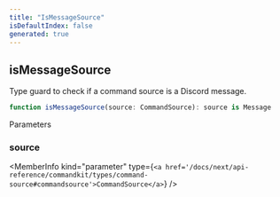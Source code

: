 ```yaml
---
title: "IsMessageSource"
isDefaultIndex: false
generated: true
---
```



<!-- This file was generated from the CommandKit source. Do not modify. Instead, re-run the "docgen" script -->


## isMessageSource

<GenerationInfo sourceFile="packages/commandkit/src/app/commands/helpers.ts" sourceLine="13" packageName="commandkit" />

Type guard to check if a command source is a Discord message.

```ts title="Signature"
function isMessageSource(source: CommandSource): source is Message
```
Parameters

### source

<MemberInfo kind="parameter" type={`<a href='/docs/next/api-reference/commandkit/types/command-source#commandsource'>CommandSource</a>`} />

